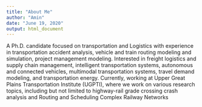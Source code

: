 ```yaml
---
title: "About Me"
author: "Amin"
date: "June 19, 2020"
output: html_document
---
```


A Ph.D. candidate focused on transportation and Logistics with experience in transportation accident analysis, vehicle and train routing modeling and simulation, project management modeling. Interested in freight logistics and supply chain management, intelligent transportation systems, autonomous and connected vehicles, multimodal transportation systems, travel demand modeling, and transportation energy. Currently, working at Upper Great Plains Transportation Institute (UGPTI), where we work on various research topics, including but not limited to highway-rail grade crossing crash analysis and Routing and Scheduling Complex Railway Networks